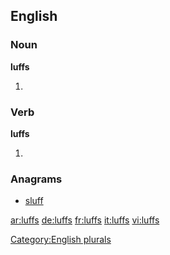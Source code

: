 ==English==

===Noun===
'''luffs'''

# {{plural of |[[luff]]}}

===Verb===
'''luffs'''

# {{third-person singular of|luff}}

===Anagrams===
* [[sluff#English|sluff]]

[[Category:English plurals]]

[[ar:luffs]]
[[de:luffs]]
[[fr:luffs]]
[[it:luffs]]
[[vi:luffs]]